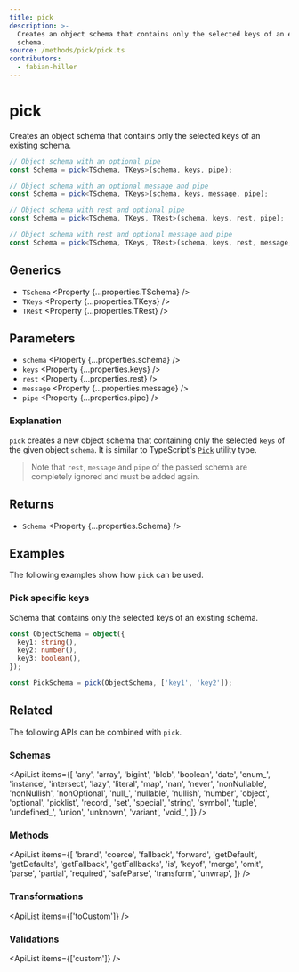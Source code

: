 ```yaml
---
title: pick
description: >-
  Creates an object schema that contains only the selected keys of an existing 
  schema.
source: /methods/pick/pick.ts
contributors:
  - fabian-hiller
---
```



# pick

Creates an object schema that contains only the selected keys of an existing schema.

```ts
// Object schema with an optional pipe
const Schema = pick<TSchema, TKeys>(schema, keys, pipe);

// Object schema with an optional message and pipe
const Schema = pick<TSchema, TKeys>(schema, keys, message, pipe);

// Object schema with rest and optional pipe
const Schema = pick<TSchema, TKeys, TRest>(schema, keys, rest, pipe);

// Object schema with rest and optional message and pipe
const Schema = pick<TSchema, TKeys, TRest>(schema, keys, rest, message, pipe);
```

## Generics

- `TSchema` <Property {...properties.TSchema} />
- `TKeys` <Property {...properties.TKeys} />
- `TRest` <Property {...properties.TRest} />

## Parameters

- `schema` <Property {...properties.schema} />
- `keys` <Property {...properties.keys} />
- `rest` <Property {...properties.rest} />
- `message` <Property {...properties.message} />
- `pipe` <Property {...properties.pipe} />

### Explanation

`pick` creates a new object schema that containing only the selected `keys` of the given object `schema`. It is similar to TypeScript's [`Pick`](https://www.typescriptlang.org/docs/handbook/utility-types.html#picktype-keys) utility type.

> Note that `rest`, `message` and `pipe` of the passed schema are completely ignored and must be added again.

## Returns

- `Schema` <Property {...properties.Schema} />

## Examples

The following examples show how `pick` can be used.

### Pick specific keys

Schema that contains only the selected keys of an existing schema.

```ts
const ObjectSchema = object({
  key1: string(),
  key2: number(),
  key3: boolean(),
});

const PickSchema = pick(ObjectSchema, ['key1', 'key2']);
```

## Related

The following APIs can be combined with `pick`.

### Schemas

<ApiList
  items={[
    'any',
    'array',
    'bigint',
    'blob',
    'boolean',
    'date',
    'enum_',
    'instance',
    'intersect',
    'lazy',
    'literal',
    'map',
    'nan',
    'never',
    'nonNullable',
    'nonNullish',
    'nonOptional',
    'null_',
    'nullable',
    'nullish',
    'number',
    'object',
    'optional',
    'picklist',
    'record',
    'set',
    'special',
    'string',
    'symbol',
    'tuple',
    'undefined_',
    'union',
    'unknown',
    'variant',
    'void_',
  ]}
/>

### Methods

<ApiList
  items={[
    'brand',
    'coerce',
    'fallback',
    'forward',
    'getDefault',
    'getDefaults',
    'getFallback',
    'getFallbacks',
    'is',
    'keyof',
    'merge',
    'omit',
    'parse',
    'partial',
    'required',
    'safeParse',
    'transform',
    'unwrap',
  ]}
/>

### Transformations

<ApiList items={['toCustom']} />

### Validations

<ApiList items={['custom']} />
